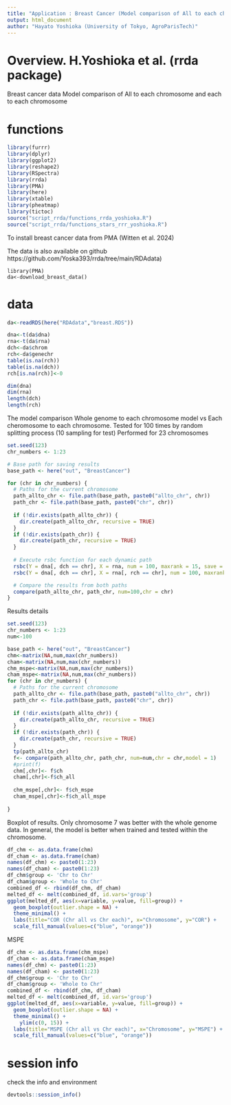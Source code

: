 ```yaml
---
title: "Application : Breast Cancer (Model comparison of All to each chromosome and each to each chromosome)"
output: html_document
author: "Hayato Yoshioka (University of Tokyo, AgroParisTech)"
---
```


# Overview. H.Yoshioka et al. (rrda package)

Breast cancer data
Model comparison of All to each chromosome and each to each chromosome

# functions
```r
library(furrr)
library(dplyr)
library(ggplot2)
library(reshape2)
library(RSpectra)
library(rrda)
library(PMA)
library(here)
library(xtable)
library(pheatmap)
library(tictoc)
source("script_rrda/functions_rrda_yoshioka.R")
source("script_rrda/functions_stars_rrr_yoshioka.R")
```
To install breast cancer data from PMA (Witten et al. 2024)

The data is also available on github https://github.com/Yoska393/rrda/tree/main/RDAdata)
```{}
library(PMA)
da<-download_breast_data()
```


# data
```r

da<-readRDS(here("RDAdata","breast.RDS"))

dna<-t(da$dna)
rna<-t(da$rna)
dch<-da$chrom
rch<-da$genechr
table(is.na(rch))
table(is.na(dch))
rch[is.na(rch)]<-0

dim(dna)
dim(rna)
length(dch)
length(rch)

```

The model comparison
Whole genome to each chromosome model vs Each cheromosome to each chromosome.
Tested for 100 times by random splitting process (10 sampling for test)
Performed for 23 chromosomes

```r
set.seed(123)
chr_numbers <- 1:23

# Base path for saving results
base_path <- here("out", "BreastCancer")

for (chr in chr_numbers) {
  # Paths for the current chromosome
  path_allto_chr <- file.path(base_path, paste0("allto_chr", chr))
  path_chr <- file.path(base_path, paste0("chr", chr))
  
  if (!dir.exists(path_allto_chr)) {
    dir.create(path_allto_chr, recursive = TRUE)
  }
  if (!dir.exists(path_chr)) {
    dir.create(path_chr, recursive = TRUE)
  }
  
  # Execute rsbc function for each dynamic path
  rsbc(Y = dna[, dch == chr], X = rna, num = 100, maxrank = 15, save = path_allto_chr,sample=10)
  rsbc(Y = dna[, dch == chr], X = rna[, rch == chr], num = 100, maxrank = 15, save = path_chr,sample=10)

  # Compare the results from both paths
  compare(path_allto_chr, path_chr, num=100,chr = chr)
}
```


Results details
```r
set.seed(123)
chr_numbers <- 1:23
num<-100

base_path <- here("out", "BreastCancer")
chm<-matrix(NA,num,max(chr_numbers))
cham<-matrix(NA,num,max(chr_numbers))
chm_mspe<-matrix(NA,num,max(chr_numbers))
cham_mspe<-matrix(NA,num,max(chr_numbers))
for (chr in chr_numbers) {
  # Paths for the current chromosome
  path_allto_chr <- file.path(base_path, paste0("allto_chr", chr))
  path_chr <- file.path(base_path, paste0("chr", chr))
  
  if (!dir.exists(path_allto_chr)) {
    dir.create(path_allto_chr, recursive = TRUE)
  }
  if (!dir.exists(path_chr)) {
    dir.create(path_chr, recursive = TRUE)
  }
  tp(path_allto_chr)
  f<- compare(path_allto_chr, path_chr, num=num,chr = chr,model = 1)
  #print(f)
  chm[,chr]<- f$ch
  cham[,chr]<-f$ch_all
  
  chm_mspe[,chr]<- f$ch_mspe
  cham_mspe[,chr]<-f$ch_all_mspe
  
}
```

Boxplot of results. Only chromosome 7 was better with the whole genome data.
In general, the model is better when trained and tested within the chromosome.
```r
df_chm <- as.data.frame(chm)
df_cham <- as.data.frame(cham)
names(df_chm) <- paste0(1:23)
names(df_cham) <- paste0(1:23)
df_chm$group <- 'Chr to Chr'
df_cham$group <- 'Whole to Chr'
combined_df <- rbind(df_chm, df_cham)
melted_df <- melt(combined_df, id.vars='group')
ggplot(melted_df, aes(x=variable, y=value, fill=group)) +
  geom_boxplot(outlier.shape = NA) +
  theme_minimal() +
  labs(title="COR (Chr all vs Chr each)", x="Chromosome", y="COR") +
  scale_fill_manual(values=c("blue", "orange"))

```
MSPE
```r
df_chm <- as.data.frame(chm_mspe)
df_cham <- as.data.frame(cham_mspe)
names(df_chm) <- paste0(1:23)
names(df_cham) <- paste0(1:23)
df_chm$group <- 'Chr to Chr'
df_cham$group <- 'Whole to Chr'
combined_df <- rbind(df_chm, df_cham)
melted_df <- melt(combined_df, id.vars='group')
ggplot(melted_df, aes(x=variable, y=value, fill=group)) +
  geom_boxplot(outlier.shape = NA) +
  theme_minimal() +
	ylim(c(0, 15)) +
  labs(title="MSPE (Chr all vs Chr each)", x="Chromosome", y="MSPE") +
  scale_fill_manual(values=c("blue", "orange"))

```


# session info
check the info and environment
```r
devtools::session_info()
```
